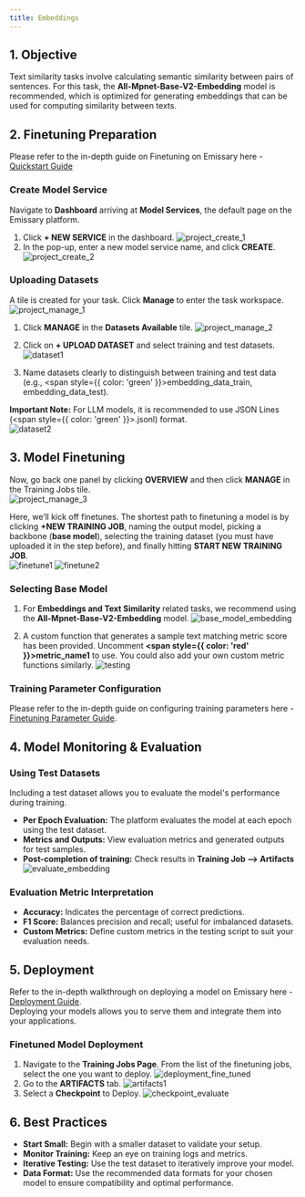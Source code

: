 ```yaml
---
title: Embeddings
---
```


## 1. Objective
Text similarity tasks involve calculating semantic similarity between pairs of sentences. For this task, the **All-Mpnet-Base-V2-Embedding** model is recommended, which is optimized for generating embeddings that can be used for computing similarity between texts.

## 2. Finetuning Preparation

Please refer to the in-depth guide on Finetuning on Emissary here - [Quickstart Guide](../finetuning/quickstart)

### Create Model Service
Navigate to **Dashboard** arriving at **Model Services**, the default page on the Emissary platform.

1. Click **+ NEW SERVICE** in the dashboard.
![project_create_1](/img/guides/project_create1.png)
2. In the pop-up, enter a new model service name, and click **CREATE**.
![project_create_2](/img/guides/project_create2.png")

### Uploading Datasets

A tile is created for your task. Click **Manage** to enter the task workspace.  
![project_manage_1](/img/guides/project_manage1.png")

1. Click **MANAGE** in the **Datasets Available** tile.
![project_manage_2](/img/guides/project_manage2.png")
2. Click on **+ UPLOAD DATASET** and select training and test datasets.
![dataset1](/img/guides/dataset1.png")

3. Name datasets clearly to distinguish between training and test data (e.g., <span style={{ color: 'green' }}>embedding_data_train, embedding_data_test</span>).

**Important Note:** For LLM models, it is recommended to use JSON Lines (<span style={{ color: 'green' }}>.jsonl</span>) format.  
![dataset2](/img/guides/dataset2.png")

## 3. Model Finetuning
Now, go back one panel by clicking **OVERVIEW** and then click **MANAGE** in the Training Jobs tile.  
![project_manage_3](/img/guides/project_manage3.png")

Here, we’ll kick off finetunes. The shortest path to finetuning a model is by clicking **+NEW TRAINING JOB**, naming the output model, picking a backbone (**base model**), selecting the training dataset (you must have uploaded it in the step before), and finally hitting **START NEW TRAINING JOB**.  
![finetune1](/img/guides/finetune1.png")
![finetune2](/img/guides/finetune2.png")

### Selecting Base Model
1. For **Embeddings and Text Similarity** related tasks, we recommend using the **All-Mpnet-Base-V2-Embedding** model.
![base_model_embedding](/img/guides/base_model_embedding.png")

2. A custom function that generates a sample text matching metric score has been provided. Uncomment **<span style={{ color: 'red' }}>metric_name1</span>** to use. You could also add your own custom metric functions similarly.
![testing](/img/guides/testing.png")


### Training Parameter Configuration
Please refer to the in-depth guide on configuring training parameters here - [Finetuning Parameter Guide](../finetuning/parameters).

## 4. Model Monitoring & Evaluation

### Using Test Datasets
Including a test dataset allows you to evaluate the model's performance during training.

- **Per Epoch Evaluation:** The platform evaluates the model at each epoch using the test dataset.
- **Metrics and Outputs:** View evaluation metrics and generated outputs for test samples.
- **Post-completion of training:** Check results in **Training Job --> Artifacts**
![evaluate_embedding](/img/guides/evaluate_embedding.png")

### Evaluation Metric Interpretation
- **Accuracy:** Indicates the percentage of correct predictions.
- **F1 Score:** Balances precision and recall; useful for imbalanced datasets.
- **Custom Metrics:** Define custom metrics in the testing script to suit your evaluation needs.

## 5. Deployment
Refer to the in-depth walkthrough on deploying a model on Emissary here - [Deployment Guide](../finetuning/deployments).  
Deploying your models allows you to serve them and integrate them into your applications.

### Finetuned Model Deployment
1. Navigate to the **Training Jobs Page**. From the list of the finetuning jobs, select the one you want to deploy.
![deployment_fine_tuned](/img/guides/deployment_fine_tuned.png")
2. Go to the **ARTIFACTS** tab.
![artifacts1](/img/guides/artifacts1.png")
3. Select a **Checkpoint** to Deploy.
![checkpoint_evaluate](/img/guides/checkpoint_evaluate.png")


## 6. Best Practices
- **Start Small:** Begin with a smaller dataset to validate your setup.
- **Monitor Training:** Keep an eye on training logs and metrics.
- **Iterative Testing:** Use the test dataset to iteratively improve your model.
- **Data Format:** Use the recommended data formats for your chosen model to ensure compatibility and optimal performance.